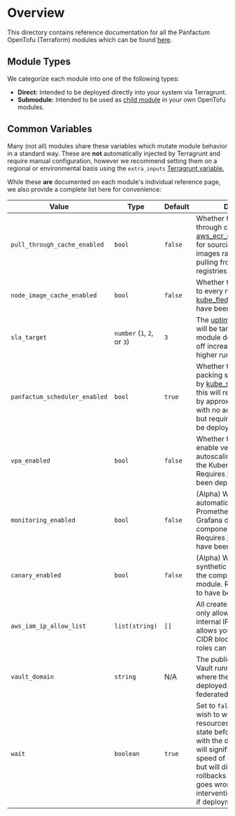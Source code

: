# Overview

This directory contains reference documentation for all the Panfactum OpenTofu (Terraform) modules which can be found
[here](https://github.com/Panfactum/stack/tree/__PANFACTUM_VERSION_MAIN__/packages/infrastructure).

## Module Types

We categorize each module into one of the following types:

* **Direct:** Intended to be deployed directly into your system via Terragrunt.
* **Submodule:** Intended to be used as [child module](https://opentofu.org/docs/language/modules/) in your own OpenTofu modules.

## Common Variables

Many (not all) modules share these variables which mutate module behavior in a standard way. These are **not**
automatically injected by Terragrunt and require manual configuration, however we recommend setting them on
a regional or environmental basis using the `extra_inputs` [Terragrunt variable.](/main/reference/configuration/terragrunt-variables#inputs)

While these **are** documented on each module's individual reference page, we also provide a complete
list here for convenience:

| Value                         | Type                        | Default | Description                                                                                                                                                                                                                                                                                                          |
| ----------------------------- | --------------------------- | ------- | -------------------------------------------------------------------------------------------------------------------------------------------------------------------------------------------------------------------------------------------------------------------------------------------------------------------- |
| `pull_through_cache_enabled`  | `bool`                      | `false` | Whether to use the pull through cached provided by [aws\_ecr\_pull\_through\_cache](/main/reference/infrastructure-modules/direct/aws/aws_ecr_pull_through_cache) for sourcing container images rather than directly pulling from public registries.                                                            |
| `node_image_cache_enabled`    | `bool`                      | `false` | Whether to pre-pull images to every node. Requires the [kube\_fledged](/main/reference/infrastructure-modules/direct/kubernetes/kube_fledged) operator to have been deployed.                                                                                                                                   |
| `sla_target`                  | `number` (`1`, `2`, or `3`) | `3`     | The [uptime SLA level](/main/guides/deploying-workloads/high-availability) that will be targeted in the module deployment. Trades off increased uptime for higher runtime costs.                                                                                                                                |
| `panfactum_scheduler_enabled` | `bool`                      | `true`  | Whether to use the bin-packing scheduler provided by [kube\_scheduler](/main/reference/infrastructure-modules/direct/kubernetes/kube_scheduler). Using this will reduce cluster costs by approximately 25-33% with no additional impact, but requires the scheduler be deployed.                                |
| `vpa_enabled`                 | `bool`                      | `false` | Whether to automatically enable vertical pod autoscaling for the Pods in the Kubernetes module. Requires [kube\_vpa](/main/reference/infrastructure-modules/direct/kubernetes/kube_vpa) to have been deployed.                                                                                                  |
| `monitoring_enabled`          | `bool`                      | `false` | (Alpha) Whether to automatically install Prometheus scrapers and Grafana dashboards for the components in the module. Requires [kube\_monitoring](/main/reference/infrastructure-modules/direct/kubernetes/kube_monitoring) to have been deployed.                                                              |
| `canary_enabled`              | `bool`                      | `false` | (Alpha) Whether to install synthetic healthchecks for the components in the module. Requires [kube\_argo](/main/reference/infrastructure-modules/direct/kubernetes/kube_argo) to have been deployed.                                                                                                            |
| `aws_iam_ip_allow_list`       | `list(string)`              | `[]`    | All created IAM roles are only allowed to be used by internal IP addresses. This allows you to provide extra CIDR blocks from which IAM roles can be used.                                                                                                                                                           |
| `vault_domain`                | `string`                    | N/A     | The public domain name of Vault running in the cluster where the module is deployed. Used to set up federated authz/n.                                                                                                                                                                                               |
| `wait`                        | `boolean`                   | `true`  | Set to `false` if you do not wish to wait for the resources to reach a ready state before proceeding with the deployment. This will significantly improve the speed of deploying updates but will disable automatic rollbacks in case something goes wrong. Manual intervention may be required if deployment fails. |
